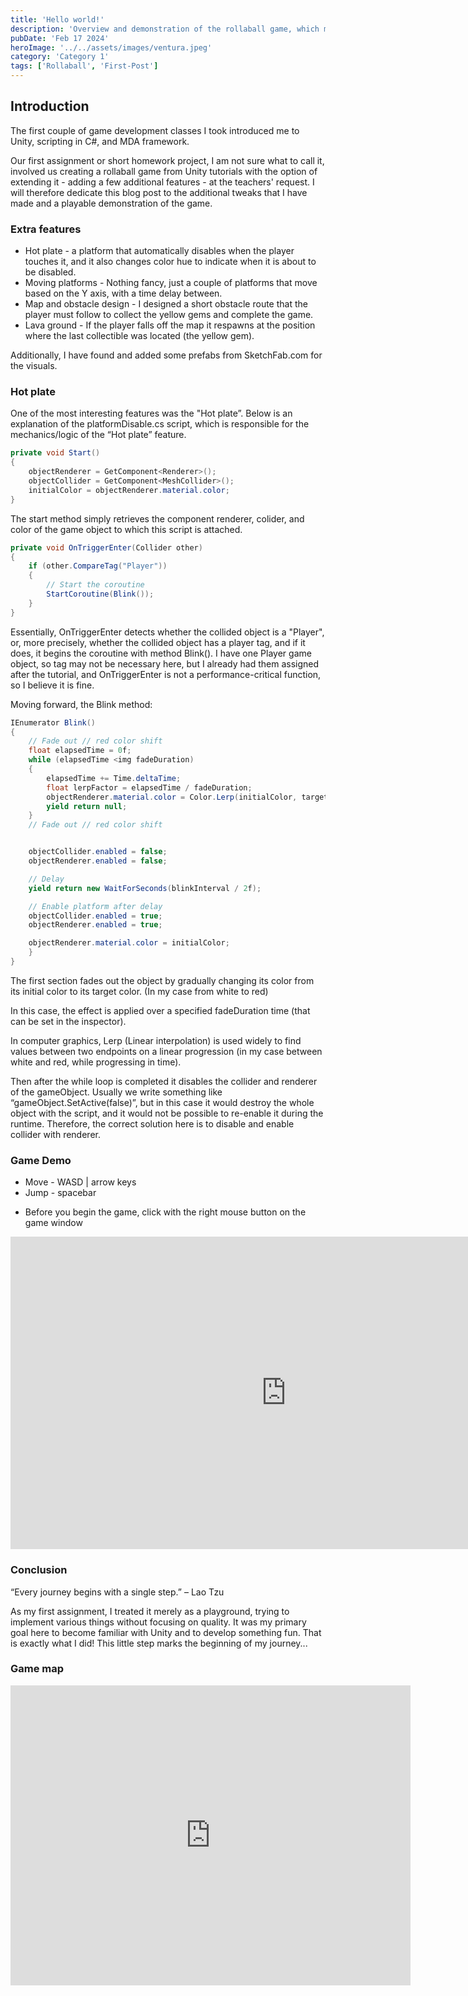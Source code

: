 ```yaml
---
title: 'Hello world!'
description: 'Overview and demonstration of the rollaball game, which marks the beginning of the game development course.'
pubDate: 'Feb 17 2024'
heroImage: '../../assets/images/ventura.jpeg'
category: 'Category 1'
tags: ['Rollaball', 'First-Post']
---
```


## Introduction

The first couple of game development classes I took introduced me to Unity, scripting in C#, and MDA framework.

Our first assignment or short homework project, I am not sure what to call it, involved us creating a rollaball
game from Unity tutorials with the option of extending it - adding a few additional features - at the teachers' request. 
I will therefore dedicate this blog post to the additional tweaks that I have made and a playable demonstration of the game.


### Extra features

- Hot plate - a platform that automatically disables when the player touches it, and it also changes color hue to indicate when it is about to be disabled.
- Moving platforms - Nothing fancy, just a couple of platforms that move based on the Y axis, with a time delay between.
- Map and obstacle design - I designed a short obstacle route that the player must follow to collect the yellow gems and complete the game.
- Lava ground - If the player falls off the map it respawns at the position where the last collectible was located (the yellow gem).

Additionally, I have found and added some prefabs from SketchFab.com for the visuals.

### Hot plate 

One of the most interesting features was the "Hot plate”. Below is an explanation of the platformDisable.cs script, which is responsible for the mechanics/logic of the “Hot plate” feature.

```c#
private void Start()
{
    objectRenderer = GetComponent<Renderer>();
    objectCollider = GetComponent<MeshCollider>();
    initialColor = objectRenderer.material.color;
}
```

The start method simply retrieves the component renderer, colider, and color of the game object to which this script is attached.

```c#
private void OnTriggerEnter(Collider other)
{
    if (other.CompareTag("Player"))
    {
        // Start the coroutine
        StartCoroutine(Blink());
    }
}
```

Essentially, OnTriggerEnter detects whether the collided object is a "Player", or, more precisely, whether the collided object has a player tag, and if it does, it begins the coroutine with method Blink(). I have one Player game object, so tag may not be necessary here, but I already had them assigned after the tutorial, and OnTriggerEnter is not a performance-critical function, so I believe it is fine.

Moving forward, the Blink method:

```c#
IEnumerator Blink()
{
    // Fade out // red color shift
    float elapsedTime = 0f;
    while (elapsedTime <img fadeDuration)
    {
        elapsedTime += Time.deltaTime;
        float lerpFactor = elapsedTime / fadeDuration;
        objectRenderer.material.color = Color.Lerp(initialColor, targetColor, lerpFactor);
        yield return null;
    }
    // Fade out // red color shift


    objectCollider.enabled = false;
    objectRenderer.enabled = false;

    // Delay 
    yield return new WaitForSeconds(blinkInterval / 2f);

    // Enable platform after delay
    objectCollider.enabled = true;
    objectRenderer.enabled = true;

    objectRenderer.material.color = initialColor;
    }
}
```

The first section fades out the object by gradually changing its color from its initial color to its target color. (In my case from white to red)

In this case, the effect is applied over a specified fadeDuration time (that can be set in the inspector).

In computer graphics, Lerp (Linear interpolation) is used widely to find values between two endpoints on a linear progression (in my case between white and red, while progressing in time).

Then after the while loop is completed it disables the collider and renderer of the gameObject. Usually we write something like “gameObject.SetActive(false)”, but in this case it would destroy the whole object with the script, and it would not be possible to re-enable it during the runtime. Therefore, the correct solution here is to disable and enable collider with renderer. 

### Game Demo

- Move - WASD | arrow keys
- Jump - spacebar

* Before you begin the game, click with the right mouse button on the game window

<iframe src="https://mvycas.github.io/Homework-RollABall/"
        style="border: 0px solid black; justify-content: center;"
        name="Game name"
        scrolling="no"
        frameborder="0"
        marginheight="0"
        marginwidth="0"
        height="500px"
        width="881px">
</iframe> 

### Conclusion

“Every journey begins with a single step.” – Lao Tzu

As my first assignment, I treated it merely as a playground, trying to implement various things without focusing on quality. It was my primary goal here to become familiar with Unity and to develop something fun. That is exactly what I did! This little step marks the beginning of my journey...

### Game map 

<iframe src="https://drive.google.com/file/d/1Mvzc9hBJXcG0e5XY5kwqxA7rcgWDdKCk/preview"
		style="border: 0px solid black; justify-content: center;"
		width="640" 
		height="480" 
		allow="autoplay">
</iframe>
